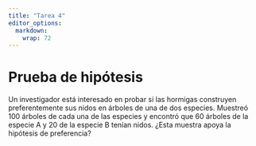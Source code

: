 ```yaml
---
title: "Tarea 4"
editor_options: 
  markdown: 
    wrap: 72
---
```


# Prueba de hipótesis

Un investigador está interesado en probar si las hormigas construyen preferentemente sus nidos en árboles de una de dos especies. Muestreó 100 árboles de cada una de las especies y encontró que 60 árboles de la especie A y 20 de la especie B tenían nidos. ¿Esta muestra apoya la hipótesis de preferencia?

